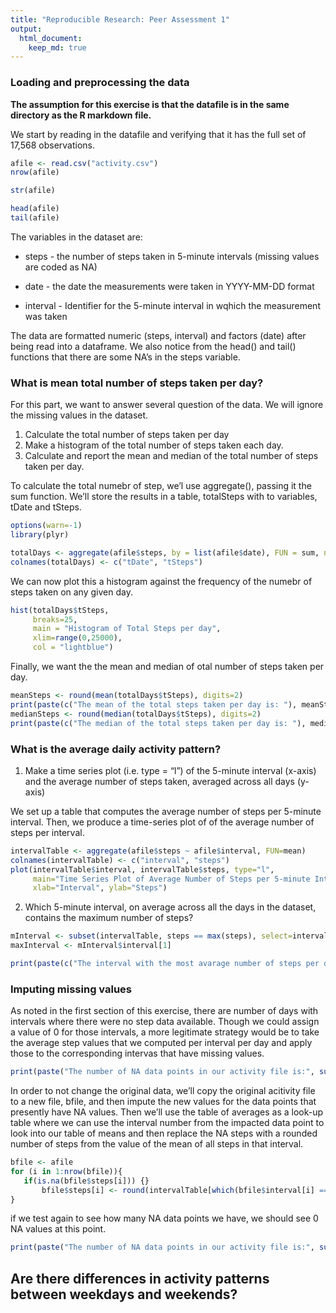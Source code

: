 ```yaml
---
title: "Reproducible Research: Peer Assessment 1"
output: 
  html_document:
    keep_md: true
---
```



### Loading and preprocessing the data


**The assumption for this exercise is that the datafile is in the same directory as the R markdown file.** 

We start by reading in the datafile and verifying that it has the full set of 17,568 observations.  

```r
afile <- read.csv("activity.csv")
nrow(afile)

str(afile)

head(afile)
tail(afile)
```

The variables in the dataset are:

  - steps - the number of steps taken in 5-minute intervals (missing values are coded as NA)
  
  - date  - the date the measurements were taken in YYYY-MM-DD format
  
  - interval - Identifier for the 5-minute interval in wqhich the measurement was taken
  
The data are formatted numeric (steps, interval) and factors (date) after being read into a dataframe.  We also notice from the head() and tail() functions that there are some NA's in the steps variable.  



### What is mean total number of steps taken per day?

For this part, we want to answer several question of the data. We will ignore the missing values in the dataset.


1. Calculate the total number of steps taken per day
2. Make a histogram of the total number of steps taken each day.
3. Calculate and report the mean and median of the total number of steps taken per day.

To calculate the total numebr of step, we'l use aggregate(), passing it the sum function.  We'll store the results in a table, totalSteps  with to variables, tDate and tSteps.

```r
options(warn=-1)
library(plyr)
```

```r
totalDays <- aggregate(afile$steps, by = list(afile$date), FUN = sum, na.rm=TRUE)
colnames(totalDays) <- c("tDate", "tSteps")
```

We can now plot this a histogram against the frequency of the numebr of steps taken on any given day.  

```r
hist(totalDays$tSteps,
     breaks=25,
     main = "Histogram of Total Steps per day",
     xlim=range(0,25000),
     col = "lightblue")
```

Finally, we want the the mean and median of otal number of steps taken per day.  

```r
meanSteps <- round(mean(totalDays$tSteps), digits=2)
print(paste(c("The mean of the total steps taken per day is: "), meanSteps))
medianSteps <- round(median(totalDays$tSteps), digits=2)
print(paste(c("The median of the total steps taken per day is: "), medianSteps))

```

### What is the average daily activity pattern?

1. Make a time series plot (i.e. type = "l") of the 5-minute interval (x-axis) and the average number of steps taken, averaged across all days (y-axis)

We set up a table that computes the average number of steps per 5-minute interval. Then, we produce a time-series plot of of the average number of steps per interval. 

```r
intervalTable <- aggregate(afile$steps ~ afile$interval, FUN=mean)
colnames(intervalTable) <- c("interval", "steps")
plot(intervalTable$interval, intervalTable$steps, type="l",
     main="Time Series Plot of Average Number of Steps per 5-minute Interval",
     xlab="Interval", ylab="Steps")
```



2. Which 5-minute interval, on average across all the days in the dataset, contains the maximum number of steps?

```r
mInterval <- subset(intervalTable, steps == max(steps), select=interval )
maxInterval <- mInterval$interval[1]
```
```r
print(paste(c("The interval with the most avarage number of steps per day is interval:"), maxInterval))
```

### Imputing missing values

As noted in the first section of this exercise, there are number of days with intervals where there were no step data available.  Though we could assign a value of 0 for those intervals, a more legitimate strategy would be to take the average step values that we computed per interval per day and apply those to the corresponding intervas that have missing values. 

```r
print(paste("The number of NA data points in our activity file is:", sum(is.na(afile$steps))))
```

In order to not change the original data, we'll copy the original acitivity file to a new file, bfile, and then impute the new values for the data points that presently have NA values.  Then we'll use the table of averages as a look-up table where we can use the interval number from the impacted data point to look into our table of means and then replace the NA steps with a rounded number of steps from the value of the mean of all steps in that interval.  

```r
bfile <- afile
for (i in 1:nrow(bfile)){
   if(is.na(bfile$steps[i])) {}
       bfile$steps[i] <- round(intervalTable[which(bfile$interval[i] == intervalTable$interval),]$steps)
}
```

if we test again to see how many NA data points we have, we should see 0 NA values at this point. 

```r
print(paste("The number of NA data points in our activity file is:", sum(is.na(bfile$steps))))
```



## Are there differences in activity patterns between weekdays and weekends?


